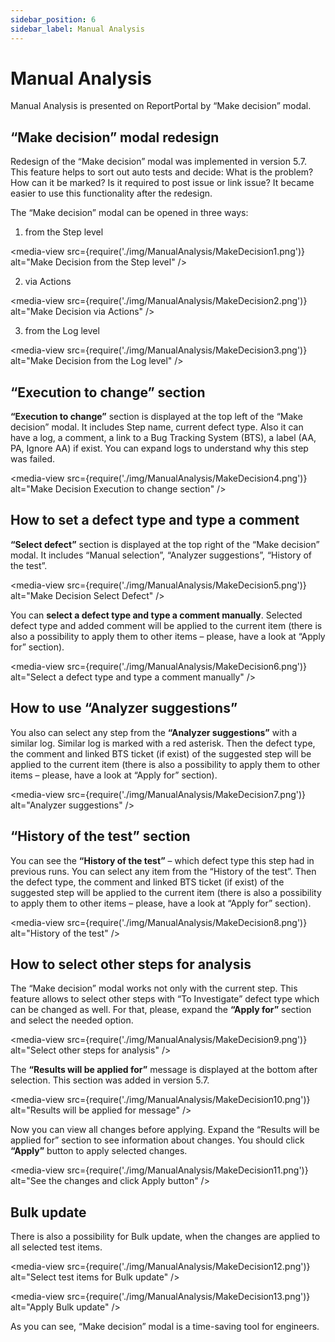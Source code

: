 ```yaml
---
sidebar_position: 6
sidebar_label: Manual Analysis
---
```


# Manual Analysis

Manual Analysis is presented on ReportPortal by “Make decision” modal. 

## “Make decision” modal redesign 
 
Redesign of the “Make decision” modal was implemented in version 5.7. This feature helps to sort out auto tests and decide: What is the problem? How can it be marked? Is it required to post issue or link issue? It became easier to use this functionality after the redesign.  
 
The “Make decision” modal can be opened in three ways: 
 
1) from the Step level 

<media-view src={require('./img/ManualAnalysis/MakeDecision1.png')} alt="Make Decision from the Step level" />

2) via Actions

<media-view src={require('./img/ManualAnalysis/MakeDecision2.png')} alt="Make Decision via Actions" />

3) from the Log level 

<media-view src={require('./img/ManualAnalysis/MakeDecision3.png')} alt="Make Decision from the Log level" />

## “Execution to change” section

**“Execution to change”** section is displayed at the top left of the “Make decision” modal. It includes Step name, current defect type. Also it can have a log, a comment, a link to a Bug Tracking System (BTS), a label (AA, PA, Ignore AA) if exist. You can expand logs to understand why this step was failed.

<media-view src={require('./img/ManualAnalysis/MakeDecision4.png')} alt="Make Decision Execution to change section" />

## How to set a defect type and type a comment

**“Select defect”** section is displayed at the top right of the “Make decision” modal. It includes “Manual selection”, “Analyzer suggestions”, “History of the test”.

<media-view src={require('./img/ManualAnalysis/MakeDecision5.png')} alt="Make Decision Select Defect" />

You can **select a defect type and type a comment manually**. Selected defect type and added comment will be applied to the current item (there is also a possibility to apply them to other items – please, have a look at “Apply for” section).

<media-view src={require('./img/ManualAnalysis/MakeDecision6.png')} alt="Select a defect type and type a comment manually" />

## How to use “Analyzer suggestions”

You also can select any step from the **“Analyzer suggestions”** with a similar log. Similar log is marked with a red asterisk. Then the defect type, the comment and linked BTS ticket (if exist) of the suggested step will be applied to the current item (there is also a possibility to apply them to other items – please, have a look at “Apply for” section).

<media-view src={require('./img/ManualAnalysis/MakeDecision7.png')} alt="Analyzer suggestions" />

## “History of the test” section

You can see the **“History of the test”** – which defect type this step had in previous runs. You can select any item from the “History of the test”. Then the defect type, the comment and linked BTS ticket (if exist) of the suggested step will be applied to the current item (there is also a possibility to apply them to other items – please, have a look at “Apply for” section).

<media-view src={require('./img/ManualAnalysis/MakeDecision8.png')} alt="History of the test" />

## How to select other steps for analysis

The “Make decision” modal works not only with the current step. This feature allows to select other steps with “To Investigate” defect type which can be changed as well. For that, please, expand the **“Apply for”** section and select the needed option.

<media-view src={require('./img/ManualAnalysis/MakeDecision9.png')} alt="Select other steps for analysis" />

The **“Results will be applied for”** message is displayed at the bottom after selection. This section was added in version 5.7.

<media-view src={require('./img/ManualAnalysis/MakeDecision10.png')} alt="Results will be applied for message" />

Now you can view all changes before applying. Expand the “Results will be applied for” section to see information about changes. You should click **“Apply”** button to apply selected changes. 

<media-view src={require('./img/ManualAnalysis/MakeDecision11.png')} alt="See the changes and click Apply button" />

## Bulk update

There is also a possibility for Bulk update, when the changes are applied to all selected test items.

<media-view src={require('./img/ManualAnalysis/MakeDecision12.png')} alt="Select test items for Bulk update" />

<media-view src={require('./img/ManualAnalysis/MakeDecision13.png')} alt="Apply Bulk update" />

As you can see, “Make decision” modal is a time-saving tool for engineers.
